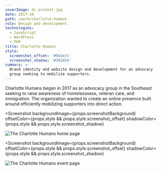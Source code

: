 ```yaml
---
coverImage: dc-protest.jpg
date: 2017-10
path: /work/charlotte-humans
role: Design and development.
technologies:
  - JavaScript
  - WordPress
  - PHP
title: Charlotte Humans
style:
  screenshot_offset: '#563e7c'
  screenshot_shadow: '#392854'
summary: >-
  Brand identity and website design and development for an advocacy
  group seeking to mobilize supporters.
---
```


Charlotte Humans began in 2017 as an advocacy group in the Southeast seeking
to raise awareness of homelessness, veteran care, and immigration. The
organization wanted to create an online presence built around efficiently
mobilizing supporters into direct action.

<Screenshot
  backgroundImage={props.screenshotBackground}
  offsetColor={props.style && props.style.screenshot_offset}
  shadowColor={props.style && props.style.screenshot_shadow}
>

![The Charlotte Humans home page](./charlotte-humans-home.png)

</Screenshot>

<Screenshot
  backgroundImage={props.screenshotBackground}
  offsetColor={props.style && props.style.screenshot_offset}
  shadowColor={props.style && props.style.screenshot_shadow}
>

![The Charlotte Humans event page](./charlotte-humans-event.png)

</Screenshot>

